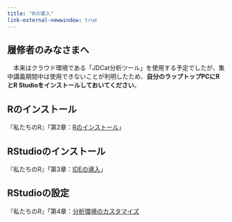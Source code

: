 ```yaml
---
title: "Rの導入"
link-external-newwindow: true
---
```


:::{.callout-important}
## 履修者のみなさまへ

　本来はクラウド環境である「JDCat分析ツール」を使用する予定でしたが、集中講義期間中は使用できないことが判明したため、**自分のラップトップPCにRとR Studioをインストールしておいてください**。
:::

## Rのインストール

『私たちのR』「第2章：[Rのインストール](https://www.jaysong.net/RBook/installation.html)」

## RStudioのインストール

『私たちのR』「第3章：[IDEの導入](https://www.jaysong.net/RBook/ide.html)」

## RStudioの設定

『私たちのR』「第4章：[分析環境のカスタマイズ](https://www.jaysong.net/RBook/r_customize.html)
